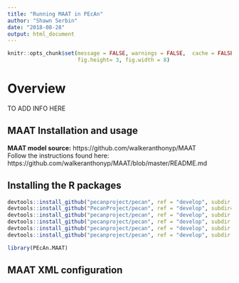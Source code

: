```yaml
---
title: "Running MAAT in PEcAn"
author: "Shawn Serbin"
date: "2018-08-28"
output: html_document
---
```


```r

knitr::opts_chunk$set(message = FALSE, warnings = FALSE,  cache = FALSE, 
                      fig.height= 3, fig.width = 8)

```

# Overview
TO ADD INFO HERE


## MAAT Installation and usage
**MAAT model source:** https://github.com/walkeranthonyp/MAAT <br>
Follow the instructions found here: https://github.com/walkeranthonyp/MAAT/blob/master/README.md <br>

## Installing the R packages

```r
devtools::install_github("pecanproject/pecan", ref = "develop", subdir = "base/logger")
devtools::install_github("PecanProject/pecan", ref = "develop", subdir= "base/remote")
devtools::install_github("pecanproject/pecan", ref = "develop", subdir = "base/utils")
devtools::install_github("pecanproject/pecan", ref = "develop", subdir = "base/settings")
devtools::install_github("pecanproject/pecan", ref = "develop", subdir = "modules/data.atmosphere")
devtools::install_github("pecanproject/pecan", ref = "develop", subdir = "models/ed")

library(PEcAn.MAAT)
```

## MAAT XML configuration



